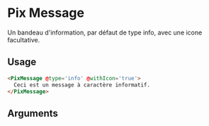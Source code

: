 
<Meta
  title='Notification/Message'
  component='PixMessage'
  decorators={[centered]}
  argTypes={stories.argTypes}
/>

# Pix Message

Un bandeau d'information, par défaut de type info, avec une icone facultative.

<Canvas isColumn>
  <Story name="Message" story={stories.message} height="60px" />
</Canvas>

## Usage

```html
<PixMessage @type='info' @withIcon='true'>
  Ceci est un message à caractère informatif.
</PixMessage>
```

## Arguments

<ArgsTable story="Message" />
